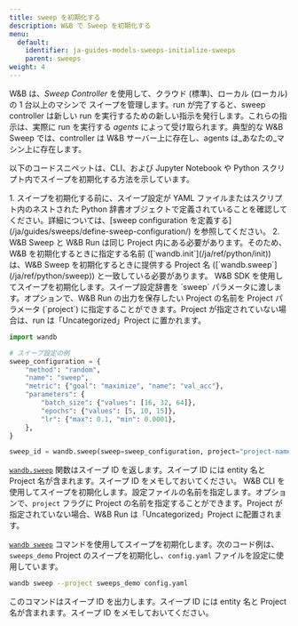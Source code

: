 ```yaml
---
title: sweep を初期化する
description: W&B で Sweep を初期化する
menu:
  default:
    identifier: ja-guides-models-sweeps-initialize-sweeps
    parent: sweeps
weight: 4
---
```


W&B は、_Sweep Controller_ を使用して、クラウド (標準)、ローカル (ローカル) の 1 台以上のマシンで スイープを管理します。run が完了すると、sweep controller は新しい run を実行するための新しい指示を発行します。これらの指示は、実際に run を実行する _agents_ によって受け取られます。典型的な W&B Sweep では、controller は W&B サーバー上に存在し、agents は_あなたの_マシン上に存在します。

以下のコードスニペットは、CLI、および Jupyter Notebook や Python スクリプト内でスイープを初期化する方法を示しています。

<Warning>
1. スイープを初期化する前に、スイープ設定が YAML ファイルまたはスクリプト内のネストされた Python 辞書オブジェクトで定義されていることを確認してください。詳細については、[sweep configuration を定義する](/ja/guides/sweeps/define-sweep-configuration/) を参照してください。
2. W&B Sweep と W&B Run は同じ Project 内にある必要があります。そのため、W&B を初期化するときに指定する名前 ([`wandb.init`](/ja/ref/python/init)) は、W&B Sweep を初期化するときに提供する Project 名 ([`wandb.sweep`](/ja/ref/python/sweep)) と一致している必要があります。
</Warning>

<Tabs>
<Tab title="Python script or notebook">
W&B SDK を使用してスイープを初期化します。スイープ設定辞書を `sweep` パラメータに渡します。オプションで、W&B Run の出力を保存したい Project の名前を Project パラメータ (`project`) に指定することができます。Project が指定されていない場合は、run は「Uncategorized」Project に置かれます。

```python
import wandb

# スイープ設定の例
sweep_configuration = {
    "method": "random",
    "name": "sweep",
    "metric": {"goal": "maximize", "name": "val_acc"},
    "parameters": {
        "batch_size": {"values": [16, 32, 64]},
        "epochs": {"values": [5, 10, 15]},
        "lr": {"max": 0.1, "min": 0.0001},
    },
}

sweep_id = wandb.sweep(sweep=sweep_configuration, project="project-name")
```

[`wandb.sweep`](/ja/ref/python/sweep) 関数はスイープ ID を返します。スイープ ID には entity 名と Project 名が含まれます。スイープ ID をメモしておいてください。
</Tab>
<Tab title="CLI">
W&B CLI を使用してスイープを初期化します。設定ファイルの名前を指定します。オプションで、`project` フラグに Project の名前を指定することができます。Project が指定されていない場合、W&B Run は「Uncategorized」Project に配置されます。

[`wandb sweep`](/ja/ref/cli/wandb-sweep) コマンドを使用してスイープを初期化します。次のコード例は、`sweeps_demo` Project のスイープを初期化し、`config.yaml` ファイルを設定に使用しています。

```bash
wandb sweep --project sweeps_demo config.yaml
```

このコマンドはスイープ ID を出力します。スイープ ID には entity 名と Project 名が含まれます。スイープ ID をメモしておいてください。
</Tab>
</Tabs>